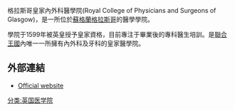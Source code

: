 格拉斯哥皇家內外科醫學院(Royal College of Physicians and Surgeons of Glasgow)，是一所位於[[蘇格蘭|蘇格蘭]][[格拉斯哥|格拉斯哥]]的醫學學院。

學院于1599年被英皇授予皇家資格，目前專注于畢業後的專科醫生培訓。是[[聯合王國|聯合王國]]內唯一一所擁有內外科及牙科的皇家醫學院。

==外部連結==
* [http://www.rcpsg.ac.uk Official website] {{Wayback|url=http://www.rcpsg.ac.uk/ |date=20210226195007 }}

[[分类:英国医学院|分类:英国医学院]]
{{Authority control}}
